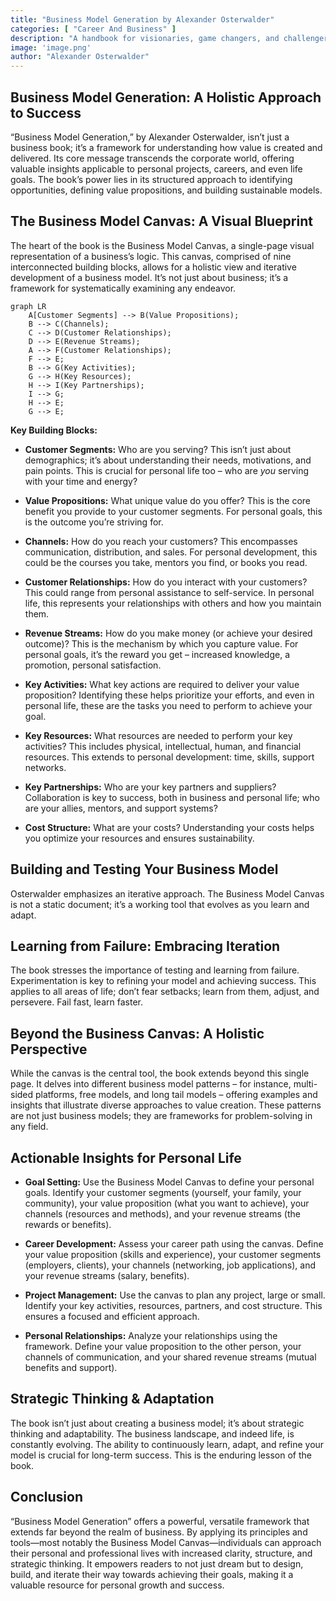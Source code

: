 ```yaml
---
title: "Business Model Generation by Alexander Osterwalder"
categories: [ "Career And Business" ]
description: "A handbook for visionaries, game changers, and challengers"
image: 'image.png'
author: "Alexander Osterwalder"
---
```

## Business Model Generation: A Holistic Approach to Success

"Business Model Generation," by Alexander Osterwalder, isn't just a business book; it's a framework for understanding how value is created and delivered.  Its core message transcends the corporate world, offering valuable insights applicable to personal projects, careers, and even life goals. The book's power lies in its structured approach to identifying opportunities, defining value propositions, and building sustainable models.


## The Business Model Canvas: A Visual Blueprint

The heart of the book is the Business Model Canvas, a single-page visual representation of a business's logic.  This canvas, comprised of nine interconnected building blocks, allows for a holistic view and iterative development of a business model.  It's not just about business; it's a framework for systematically examining any endeavor.

```mermaid
graph LR
    A[Customer Segments] --> B(Value Propositions);
    B --> C(Channels);
    C --> D(Customer Relationships);
    D --> E(Revenue Streams);
    A --> F(Customer Relationships);
    F --> E;
    B --> G(Key Activities);
    G --> H(Key Resources);
    H --> I(Key Partnerships);
    I --> G;
    H --> E;
    G --> E;

```

**Key Building Blocks:**

* **Customer Segments:**  Who are you serving?  This isn't just about demographics; it's about understanding their needs, motivations, and pain points.  This is crucial for personal life too – who are *you* serving with your time and energy?

* **Value Propositions:** What unique value do you offer? This is the core benefit you provide to your customer segments. For personal goals, this is the outcome you're striving for.

* **Channels:** How do you reach your customers? This encompasses communication, distribution, and sales. For personal development, this could be the courses you take, mentors you find, or books you read.

* **Customer Relationships:** How do you interact with your customers? This could range from personal assistance to self-service. In personal life, this represents your relationships with others and how you maintain them.

* **Revenue Streams:** How do you make money (or achieve your desired outcome)? This is the mechanism by which you capture value. For personal goals, it's the reward you get – increased knowledge, a promotion, personal satisfaction.

* **Key Activities:** What key actions are required to deliver your value proposition?  Identifying these helps prioritize your efforts, and even in personal life, these are the tasks you need to perform to achieve your goal.

* **Key Resources:** What resources are needed to perform your key activities? This includes physical, intellectual, human, and financial resources.  This extends to personal development: time, skills, support networks.

* **Key Partnerships:** Who are your key partners and suppliers?  Collaboration is key to success, both in business and personal life; who are your allies, mentors, and support systems?

* **Cost Structure:** What are your costs? Understanding your costs helps you optimize your resources and ensures sustainability.


## Building and Testing Your Business Model

Osterwalder emphasizes an iterative approach. The Business Model Canvas is not a static document; it’s a working tool that evolves as you learn and adapt.


## Learning from Failure: Embracing Iteration

The book stresses the importance of testing and learning from failure.  Experimentation is key to refining your model and achieving success. This applies to all areas of life; don't fear setbacks; learn from them, adjust, and persevere.  Fail fast, learn faster.


##  Beyond the Business Canvas:  A Holistic Perspective

While the canvas is the central tool, the book extends beyond this single page. It delves into different business model patterns – for instance, multi-sided platforms, free models, and long tail models – offering examples and insights that illustrate diverse approaches to value creation.  These patterns are not just business models; they are frameworks for problem-solving in any field.

##  Actionable Insights for Personal Life

* **Goal Setting:** Use the Business Model Canvas to define your personal goals. Identify your customer segments (yourself, your family, your community), your value proposition (what you want to achieve), your channels (resources and methods), and your revenue streams (the rewards or benefits).

* **Career Development:**  Assess your career path using the canvas. Define your value proposition (skills and experience), your customer segments (employers, clients), your channels (networking, job applications), and your revenue streams (salary, benefits).

* **Project Management:** Use the canvas to plan any project, large or small.  Identify your key activities, resources, partners, and cost structure.  This ensures a focused and efficient approach.

* **Personal Relationships:**  Analyze your relationships using the framework. Define your value proposition to the other person, your channels of communication, and your shared revenue streams (mutual benefits and support).


##  Strategic Thinking & Adaptation

The book isn't just about creating a business model; it's about strategic thinking and adaptability. The business landscape, and indeed life, is constantly evolving. The ability to continuously learn, adapt, and refine your model is crucial for long-term success.  This is the enduring lesson of the book.


## Conclusion

"Business Model Generation" offers a powerful, versatile framework that extends far beyond the realm of business.  By applying its principles and tools—most notably the Business Model Canvas—individuals can approach their personal and professional lives with increased clarity, structure, and strategic thinking.  It empowers readers to not just dream but to design, build, and iterate their way towards achieving their goals, making it a valuable resource for personal growth and success.

